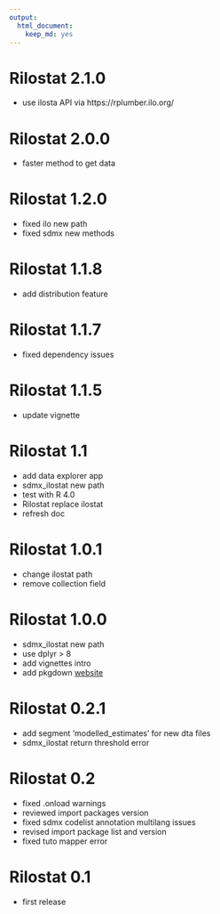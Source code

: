 ```yaml
---
output: 
  html_document: 
    keep_md: yes
---
```


# Rilostat 2.1.0

* use ilosta API via https://rplumber.ilo.org/

# Rilostat 2.0.0

* faster method to get data

# Rilostat 1.2.0

* fixed ilo new path
* fixed sdmx new methods

# Rilostat 1.1.8

* add distribution feature

# Rilostat 1.1.7

* fixed dependency issues

# Rilostat 1.1.5

* update vignette


# Rilostat 1.1

* add data explorer app
* sdmx_ilostat new path
* test with R 4.0
* Rilostat replace ilostat 
* refresh doc

# Rilostat 1.0.1

* change ilostat path
* remove collection field

# Rilostat 1.0.0

* sdmx_ilostat new path
* use dplyr > 8
* add vignettes intro
* add pkgdown [website](https://ilostat.github.io/Rilostat/) 

# Rilostat 0.2.1

* add segment 'modelled_estimates' for new dta files
* sdmx_ilostat return threshold error

# Rilostat 0.2

* fixed .onload warnings
* reviewed import packages version
* fixed sdmx codelist annotation multilang issues
* revised import package list and version
* fixed tuto mapper error

# Rilostat 0.1

* first release